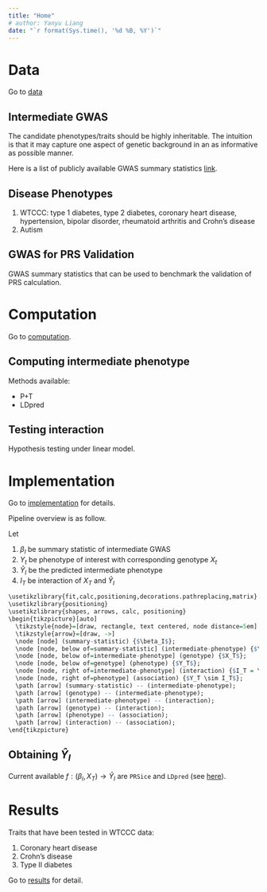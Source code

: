 ```yaml
---
title: "Home"
# author: Yanyu Liang
date: "`r format(Sys.time(), '%d %B, %Y')`"
---
```


# Data

Go to [data](data.html)

## Intermediate GWAS

The candidate phenotypes/traits should be highly inheritable. The intuition is that it may capture one aspect of genetic background in an as informative as possible manner.

Here is a list of publicly available GWAS summary statistics [link](https://www.ebi.ac.uk/gwas/downloads/summary-statistics).

## Disease Phenotypes

1. WTCCC: type 1 diabetes, type 2 diabetes, coronary heart disease, hypertension, bipolar disorder, rheumatoid arthritis and Crohn's disease
2. Autism

## GWAS for PRS Validation

GWAS summary statistics that can be used to benchmark the validation of PRS calculation.

# Computation

Go to [computation](computation.html).

## Computing intermediate phenotype

Methods available:

* P+T
* LDpred

## Testing interaction

Hypothesis testing under linear model.

# Implementation

Go to [implementation](implementation.html) for details.

Pipeline overview is as follow.

Let

1. $\beta_I$ be summary statistic of intermediate GWAS
2. $Y_t$ be phenotype of interest with corresponding genotype $X_t$
3. $\hat{Y}_I$ be the predicted intermediate phenotype
4. $I_T$ be interaction of $X_T$ and $\hat{Y}_I$

```r
\usetikzlibrary{fit,calc,positioning,decorations.pathreplacing,matrix}
\usetikzlibrary{positioning}
\usetikzlibrary{shapes, arrows, calc, positioning}
\begin{tikzpicture}[auto]
  \tikzstyle{node}=[draw, rectangle, text centered, node distance=5em]
  \tikzstyle{arrow}=[draw, ->]
  \node [node] (summary-statistic) {$\beta_I$};
  \node [node, below of=summary-statistic] (intermediate-phenotype) {$\hat{Y}_I$};
  \node [node, below of=intermediate-phenotype] (genotype) {$X_T$};
  \node [node, below of=genotype] (phenotype) {$Y_T$};
  \node [node, right of=intermediate-phenotype] (interaction) {$I_T = \hat{Y}_I \cdot X_T$};
  \node [node, right of=phenotype] (association) {$Y_T \sim I_T$};
  \path [arrow] (summary-statistic) -- (intermediate-phenotype);
  \path [arrow] (genotype) -- (intermediate-phenotype);
  \path [arrow] (intermediate-phenotype) -- (interaction);
  \path [arrow] (genotype) -- (interaction);
  \path [arrow] (phenotype) -- (association);
  \path [arrow] (interaction) -- (association);
\end{tikzpicture}
```

## Obtaining $\hat{Y}_I$

Current available $f: (\beta_I, X_T) \rightarrow \hat{Y}_I$ are `PRSice` and `LDpred` (see [here](computation.html#1_computing_intermediate_phenotype)).

# Results

Traits that have been tested in WTCCC data:

1. Coronary heart disease
2. Crohn's disease
3. Type II diabetes

Go to [results](results.html) for detail.
